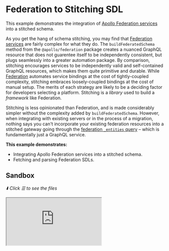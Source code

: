 # Federation to Stitching SDL

This example demonstrates the integration of
[Apollo Federation services](https://www.apollographql.com/docs/federation/) into a stitched schema.

As you get the hang of schema stitching, you may find that
[Federation services](https://the-guild.dev/graphql/hive/federation) are fairly complex for what
they do. The `buildFederatedSchema` method from the `@apollo/federation` package creates a nuanced
GraphQL resource that does not guarentee itself to be independently consistent, but plugs seamlessly
into a greater automation package. By comparison, stitching encourages services to be independently
valid and self-contained GraphQL resources, which makes them quite primitive and durable. While
[Federation](https://the-guild.dev/graphql/hive/federation) automates service bindings at the cost
of tightly-coupled complexity, stitching embraces loosely-coupled bindings at the cost of manual
setup. The merits of each strategy are likely to be a deciding factor for developers selecting a
platform. Stitching is a _library_ used to build a _framework_ like Federation.

Stitching is less opinionated than Federation, and is made considerably simpler without the
complexity added by `buildFederatedSchema`. However, when integrating with existing servers or in
the process of a migration, nothing says you can't incorporate your existing federation resources
into a stitched gateway going through the
[federation `_entities` query](https://www.apollographql.com/docs/federation/federation-spec/#query_service)
– which is fundamentally just a GraphQL service.

**This example demonstrates:**

- Integrating Apollo Federation services into a stitched schema.
- Fetching and parsing Federation SDLs.

## Sandbox

_⬇️ Click ☰ to see the files_

<iframe
  src="https://codesandbox.io/embed/github/ardatan/schema-stitching/tree/master/examples/federation-to-stitching-sdl?codemirror=1&fontsize=14&initialpath=/graphql&file=/src/gateway.ts&theme=dark"
  className="mt-6 w-full h-[500px] rounded-md"
  title="federation-to-stitching-sdl"
  allow="geolocation; microphone; camera; midi; vr; accelerometer; gyroscope; payment; ambient-light-sensor; encrypted-media; usb"
  sandbox="allow-forms allow-modals allow-popups allow-presentation allow-same-origin allow-scripts"
/>

> You can also see the project on GitHub
> [here](https://github.com/ardatan/schema-stitching/tree/master/examples/federation-to-stitching-sdl).

The following services are available for interactive queries:

- **Stitched gateway:** listening on 4000/graphql
- _Products subservice_: listening on 4001/graphql
- _Reviews subservice_: listening on 4002/graphql
- _Users subservice_: listening on 4003/graphql

This example is based on the
[Federation intro example](https://www.apollographql.com/docs/federation/#concern-based-separation).

## Summary

Ever wonder what Federation is doing under the hood? Visit the
[products service](http://localhost:4001/graphql) and check out some `User` objects:

```graphql
query {
  _entities(
    representations: [
      { __typename: "User", id: "1" }
      { __typename: "User", id: "2" }
      { __typename: "User", id: "3" }
    ]
  ) {
    ... on User {
      id
      recentPurchases {
        upc
        name
        price
      }
    }
  }
}
```

A federation service automatically configures an `_entities` query that recieves typed keys (i.e.:
objects with a `__typename`), and returns abstract `_Entity` objects that may assume the shape of
any type in the service. [Apollo Gateway](https://www.npmjs.com/package/@apollo/gateway) then
automates the exchange of typed keys for typed results, all going through the dedicated `_entities`
protocol in each subservice. Stitching can also integrate with this `_entities` query by sending it
properly formatted keys.

Now [go to the gateway](http://localhost:4001/graphql) and check out the stitched results:

```graphql
query {
  user(id: "1") {
    username
    recentPurchases {
      upc
      name
    }
    reviews {
      body
      author {
        id
        username
      }
      product {
        upc
        name
        acceptsNewReviews
      }
    }
  }
}
```

The stitched gateway has loaded all federation SDLs, converted them into stitching SDLs, and then
integrates them like any other GraphQL service with types merged through their `_entities` query.

### Adapting Federation services

Federation and Stitching use fundamentally similar patterns to combine underlying subservices (in
fact, both tools have shared origins in
[Apollo Stitching](https://www.apollographql.com/docs/federation/migrating-from-stitching/)).
However, their specific implementations have an important differentiator:

- **Apollo Federation uses a _centralized_ approach**, where all types have a single "origin"
  service (i.e.: where the unextended type definition is). Querying for a type builds from its
  origin service.
- **Stitching uses a _decentralized_ approach**, where any service may equally originate any type.
  Regardless of where a typed object is first represented, that original object is filled in with
  missing details from other services.

How each system handles origins informs how a federation service gets translated into a stitched
subschema:

1. All types with a `@key` directive become merged types; the key fields go into `selectionSet`.
1. All fields with a `@requires` directive are made into computed fields. Computed fields are
   slightly more robust than their federation counterparts because they may resolve dependencies
   from any number of services.
1. All fields with an `@external` directive are removed _unless they are part of the `@key`_.
   Stitching expects schemas to only publish fields that they actually have data for. This is
   considerably simpler than the federation approach where services may be responsible for data they
   don't have.
1. By eliminating the indirection of `@external` fields, the `@provides` directive is no longer
   necessary. The Stitching query planner can automate the optimial selection of as many fields as
   possible from as few services as possible.

### SDL integration

The simplest way to make the above adaptions is to translate a Federation SDL string into a
Stitching SDL string, which can be done using the `federationToStitchingSDL` utility function from
[`@graphql-tools/stitching-directives`](https://www.graphql-tools.com/docs/schema-stitching/stitch-federation)
package. A federation service's SDL can be obtained through its `_service` API:

```graphql
query {
  _service {
    sdl
  }
}
```

Once fetched, it can be translated into a Stitching SDL and then built into a stitched schema:

```js
import { buildSchema } from 'graphql'
import { buildHTTPExecutor } from '@graphql-tools/executor-http'
import { federationToStitchingSDL, stitchingDirectives } from '@graphql-tools/stitching-directives'

const stitchingConfig = stitchingDirectives()

const executor = buildHTTPExecutor({ endpoint: 'http://localhost:4001/graphql' })
const federationSDL = await executor({
  document: parse(/* GraphQL */ `
    {
      _service {
        sdl
      }
    }
  `)
})
const stitchingSDL = federationToStitchingSDL(federationSDL, stitchingConfig)

const gatewaySchema = stitchSchemas({
  subschemaConfigTransforms: [stitchingConfig.stitchingDirectivesTransformer],
  subschemas: [
    {
      schema: buildSchema(stitchingSDL),
      executor
    }
  ]
})
```

### Static config

Written as static subservice configuration, a federation service merges types within a stitched
gateway using the following:

```js
import { pick } from 'lodash'

const gatewaySchema = stitchSchemas({
  subschemas: [
    {
      schema: buildSchema(stitchingSDL),
      merge: {
        Product: {
          selectionSet: '{ id }',
          fields: {
            shippingEstimate: { selectionSet: '{ price weight }', computed: true }
          },
          fieldName: '_entities',
          key: originObj => ({
            __typename: 'Product',
            ...pick(originObj, ['id', 'price', 'weight'])
          }),
          argsFromKeys: representations => ({ representations })
        }
      }
    }
  ]
})
```
